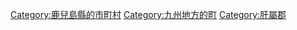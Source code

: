 {{Commonscat|Kinko, Kagoshima}}
{{Catmore}}

{{DEFAULTSORT:Kinko}}
[[Category:鹿兒島縣的市町村|Category:鹿兒島縣的市町村]]
[[Category:九州地方的町|Category:九州地方的町]]
[[Category:肝屬郡|Category:肝屬郡]]